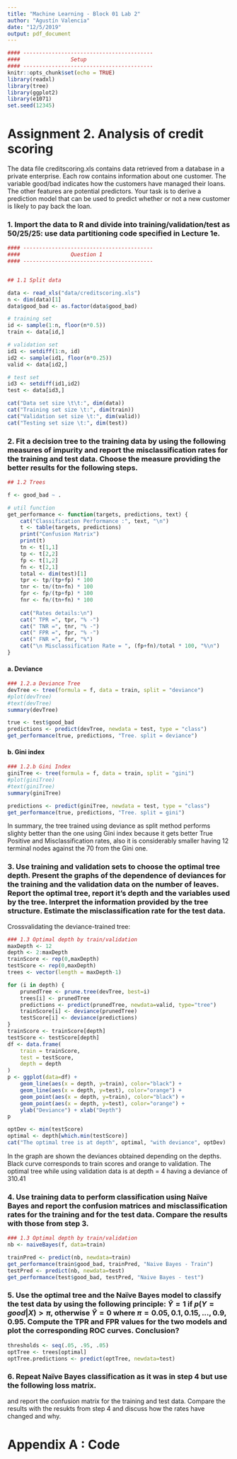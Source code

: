 ```yaml
---
title: "Machine Learning - Block 01 Lab 2"
author: "Agustín Valencia"
date: "12/5/2019"
output: pdf_document
---
```


```r
#### -----------------------------------------
####                Setup
#### -----------------------------------------
knitr::opts_chunk$set(echo = TRUE)
library(readxl)
library(tree)
library(ggplot2)
library(e1071)
set.seed(12345)

```

# Assignment 2. Analysis of credit scoring

The data file creditscoring.xls contains data retrieved from a database in a private enterprise. Each row contains information about one customer. The variable good/bad indicates how the customers have managed their loans. The other features are potential predictors. Your task is to derive a prediction model that can be used to predict whether or not a new customer is likely to pay back the loan.


### 1. Import the data to R and divide into training/validation/test as 50/25/25: use data partitioning code specified in Lecture 1e.

```r



#### -----------------------------------------
####                Question 1
#### -----------------------------------------


## 1.1 Split data

data <- read_xls("data/creditscoring.xls")
n <- dim(data)[1]
data$good_bad <- as.factor(data$good_bad)

# training set
id <- sample(1:n, floor(n*0.5))
train <- data[id,]

# validation set
id1 <- setdiff(1:n, id)
id2 <- sample(id1, floor(n*0.25))
valid <- data[id2,]

# test set
id3 <- setdiff(id1,id2)
test <- data[id3,]

cat("Data set size \t\t:", dim(data))
cat("Training set size \t:", dim(train))
cat("Validation set size \t:", dim(valid))
cat("Testing set size \t:", dim(test))
```

### 2. Fit a decision tree to the training data by using the following measures of impurity and report the misclassification rates for the training and test data. Choose the measure providing the better results for the following steps.

```r

## 1.2 Trees 

f <- good_bad ~ .

# util function
get_performance <- function(targets, predictions, text) {
    cat("Classification Performance :", text, "\n")
    t <- table(targets, predictions)
    print("Confusion Matrix")
    print(t)
    tn <- t[1,1]
    tp <- t[2,2]
    fp <- t[1,2]
    fn <- t[2,1]
    total <- dim(test)[1]
    tpr <- tp/(tp+fp) * 100
    tnr <- tn/(tn+fn) * 100
    fpr <- fp/(tp+fp) * 100
    fnr <- fn/(tn+fn) * 100
    
    cat("Rates details:\n")
    cat(" TPR =", tpr, "% -")
    cat(" TNR =", tnr, "% -")
    cat(" FPR =", fpr, "% -")
    cat(" FNR =", fnr, "%")
    cat("\n Misclassification Rate = ", (fp+fn)/total * 100, "%\n")
}

```

#### a. Deviance

```r


### 1.2.a Deviance Tree
devTree <- tree(formula = f, data = train, split = "deviance")
#plot(devTree)
#text(devTree)
summary(devTree)

true <- test$good_bad
predictions <- predict(devTree, newdata = test, type = "class")
get_performance(true, predictions, "Tree. split = deviance")

```

\newpage

#### b. Gini index

```r


### 1.2.b Gini Index
giniTree <- tree(formula = f, data = train, split = "gini")
#plot(giniTree)
#text(giniTree)
summary(giniTree)

predictions <- predict(giniTree, newdata = test, type = "class")
get_performance(true, predictions, "Tree. split = gini")
```

In summary, the tree trained using deviance as split method performs slighty better than the one using Gini index because it gets better True Positive and Misclassification rates, also it is considerably smaller having 12 terminal nodes against the 70 from the Gini one.

### 3. Use training and validation sets to choose the optimal tree depth. Present the graphs of the dependence of deviances for the training and the validation data on the number of leaves. Report the optimal tree, report it’s depth and the variables used by the tree. Interpret the information provided by the tree structure. Estimate the misclassification rate for the test data.

Crossvalidating the deviance-trained tree:

```r

### 1.3 Optimal depth by train/validation
maxDepth <- 12
depth <- 2:maxDepth
trainScore <- rep(0,maxDepth)
testScore <- rep(0,maxDepth)
trees <- vector(length = maxDepth-1)

for (i in depth) {
    prunedTree <- prune.tree(devTree, best=i)
    trees[i] <- prunedTree
    predictions <- predict(prunedTree, newdata=valid, type="tree")
    trainScore[i] <- deviance(prunedTree)
    testScore[i] <- deviance(predictions)
}
trainScore <- trainScore[depth]
testScore <- testScore[depth]
df <- data.frame(
    train = trainScore,
    test = testScore, 
    depth = depth
)
p <- ggplot(data=df) + 
    geom_line(aes(x = depth, y=train), color="black") +
    geom_line(aes(x = depth, y=test), color="orange") +
    geom_point(aes(x = depth, y=train), color="black") +
    geom_point(aes(x = depth, y=test), color="orange") +
    ylab("Deviance") + xlab("Depth") 
p

optDev <- min(testScore)
optimal <- depth[which.min(testScore)]
cat("The optimal tree is at depth", optimal, "with deviance", optDev)

```

In the graph are shown the deviances obtained depending on the depths. Black curve corresponds to train scores and orange to validation. The optimal tree while using validation data is at depth = 4 having a deviance of 310.41


### 4. Use training data to perform classification using Naïve Bayes and report the confusion matrices and misclassification rates for the training and for the test data. Compare the results with those from step 3.


```r

### 1.3 Optimal depth by train/validation
nb <- naiveBayes(f, data=train)

trainPred <- predict(nb, newdata=train)
get_performance(train$good_bad, trainPred, "Naive Bayes - Train")
testPred <- predict(nb, newdata=test)
get_performance(test$good_bad, testPred, "Naive Bayes - test")

```


### 5. Use the optimal tree and the Naïve Bayes model to classify the test data by using the following principle: $\hat{Y} = 1$ if $p(Y=good|X) > \pi$, otherwise $\hat{Y}=0$ where $\pi = 0.05, 0.1, 0.15, ..., 0.9, 0.95$. Compute the TPR and FPR values for the two models and plot the corresponding ROC curves. Conclusion?

```r
thresholds <- seq(.05, .95, .05)
optTree <- trees[optimal]
optTree.predictions <- predict(optTree, newdata=test)
```


### 6. Repeat Naïve Bayes classification as it was in step 4 but use the following loss matrix.

and report the confusion matrix for the training and test data. Compare the results with the resukts from step 4 and discuss how the rates have changed and why.








\newpage

# Appendix A : Code

```r
```
